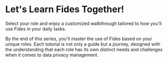 
<HeroCTAVisual title="Try Fides Cloud" body="Sign up for Fides cloud and start managing privacy with your team." cta="Get it Now" href="https://ethyca.com/book-demo?utm_source=docsite" image="/assets/img/heros/fides-cloud-hero-2x.gif" />

# Let's Learn Fides Together!

<TutorialKey duration="5" product="Fides" topic="Tutorials for Different Roles" interactive="true"/>

Select your role and enjoy a customized walkthrough tailored to how you'll use Fides in your daily tasks.

By the end of this series, you'll master the use of Fides based on your unique roles. Each tutorial is not only a guide but a journey, designed with the understanding that each role has its own distinct needs and challenges when it comes to data privacy management. 

<KeyTutorialWrap>
  <TutorialFeat title="For Legal and Compliance Professionals" link="/tutorials/by-persona-legal" description="This track is tailored towards Legal and Compliance professionals." duration="5" />
</KeyTutorialWrap>
